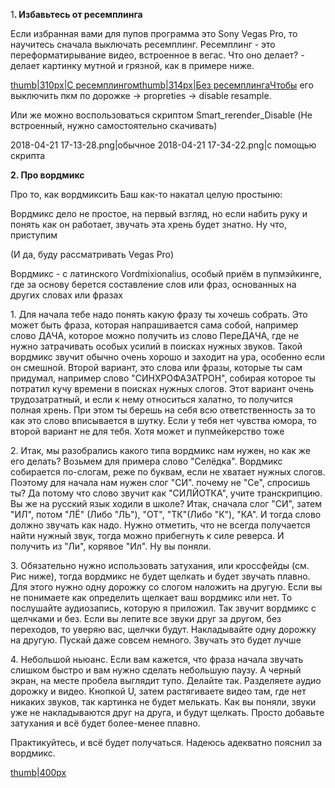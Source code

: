 
1'''. Избавьтесь от ресемплинга'''

Если избранная вами для пупов программа это Sony Vegas Pro, то научитесь сначала выключать ресемплинг. Ресемплинг - это переформатирывание видео, встроенное в вегас. Что оно делает? - делает картинку мутной и грязной, как в примере ниже. 
​​​



[[Файл:Resample.jpg|thumb|310px|С ресемплингом]][[Файл:Without.jpg|thumb|314px|Без ресемплинга]]Чтобы его выключить пкм по дорожке -> propreties -> disable resample.

Или же можно воспользоваться скриптом Smart_rerender_Disable (Не встроенный, нужно самостоятельно скачивать)​​​​​

























<gallery type="slider" orientation="right">
2018-04-21 17-13-28.png|обычное 
2018-04-21 17-34-22.png|с помощью скрипта
</gallery>




'''2. Про вордмикс'''


Про то, как вордмиксить Баш как-то накатал целую простыню:

Вордмикс дело не простое, на первый взгляд, но если набить руку и понять как он работает, звучать эта хрень будет знатно. Ну что, приступим

(И да, буду рассматривать Vegas Pro)

Вордмикс - с латинского Vordmixionalius, особый приём в пупмэйкинге, где за основу берется составление слов или фраз, основанных на других словах или фразах

1. Для начала тебе надо понять какую фразу ты хочешь собрать. Это может быть фраза, которая напрашивается сама собой, например слово ДАЧА, которое можно получить из слово ПереДАЧА, где не нужно затрачивать особых усилий в поисках нужных звуков. Такой вордмикс звучит обычно очень хорошо и заходит на ура, особенно если он смешной. Второй вариант, это слова или фразы, которые ты сам придумал, например слово "СИНХРОФАЗАТРОН", собирая которое ты потратил кучу времени в поисках нужных слогов. Этот вариант очень трудозатратный, и если к нему относиться халатно, то получится полная хрень. При этом ты берешь на себя всю ответственность за то как это слово вписывается в шутку. Если у тебя нет чувства юмора, то второй вариант не для тебя. Хотя может и пупмейкерство тоже

2. Итак, мы разобрались какого типа вордмикс нам нужен, но как же его делать? Возьмем для примера слово "Селёдка". Вордмикс собирается по-слогам, реже по буквам, если не хватает нужных слогов. Поэтому для начала нам нужен слог "СИ". почему не "Се", спросишь ты? Да потому что слово звучит как "СИЛЙОТКА", учите транскрипцию. Вы же на русский язык ходили в школе? Итак, сначала слог "СИ", затем "ИЛ", потом "ЛЁ" (Либо "ЛЬ"), "ОТ", "ТК"(Либо "К"), "КА". И тогда слово должно звучать как надо. Нужно отметить, что не всегда получается найти нужный звук, тогда можно прибегнуть к силе реверса. И получить из "Ли", корявое "Ил". Ну вы поняли.

3. Обязательно нужно использовать затухания, или кроссфейды (см. Рис ниже), тогда вордмикс не будет щелкать и будет звучать плавно. Для этого нужно одну дорожку со слогом наложить на другую. Если вы не понимаете как определить щелкает ваш вордмикс или нет. То послушайте аудиозапись, которую я приложил. Так звучит вордмикс с щелчками и без. Если вы лепите все звуки друг за другом, без переходов, то уверяю вас, щелчки будут. Накладывайте одну дорожку на другую. Пускай даже совсем немного. Звучать это будет лучше

4. Небольшой ньюанс. Если вам кажется, что фраза начала звучать слишком быстро и вам нужно сделать небольшую паузу. А черный экран, на месте пробела выглядит тупо. Делайте так. Разделяете аудио дорожку и видео. Кнопкой U, затем растягиваете видео там, где нет никаких звуков, так картинка не будет мелькать. Как вы поняли, звуки уже не накладываются друг на друга, и будут щелкать. Просто добавьте затухания и всё будет более-менее плавно.

Практикуйтесь, и всё будет получаться. Надеюсь адекватно пояснил за вордмикс.

[[Файл:4zTJ5J6By0c.jpg|thumb|400px]]